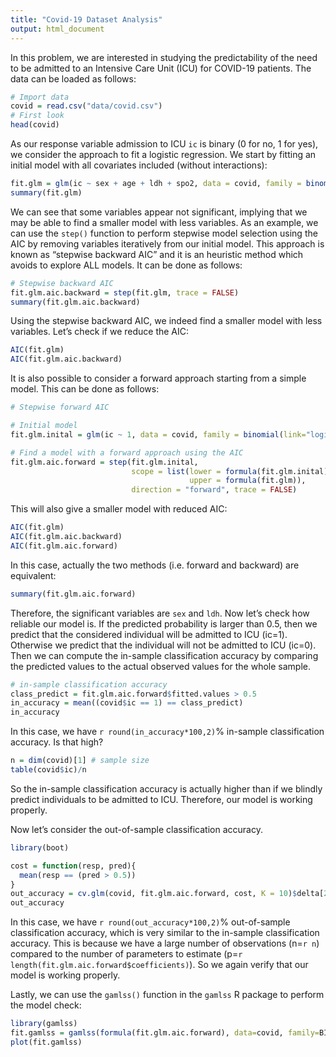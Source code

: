 ```yaml
---
title: "Covid-19 Dataset Analysis"
output: html_document
---
```


In this problem, we are interested in studying the predictability of the need to be admitted to an Intensive Care Unit (ICU) for COVID-19 patients. The data can be loaded as follows:

```r
# Import data
covid = read.csv("data/covid.csv")
# First look
head(covid)
```

As our response variable admission to ICU `ic` is binary (0 for no, 1 for yes), we consider the approach to fit a logistic regression. We start by fitting an initial model with all covariates included (without interactions):

```r
fit.glm = glm(ic ~ sex + age + ldh + spo2, data = covid, family = binomial(link="logit"))
summary(fit.glm)
```

We can see that some variables appear not significant, implying that we may be able to find a smaller model with less variables. As an example, we can use the `step()` function to perform stepwise model selection using the AIC by removing variables iteratively from our initial model. This approach is known as "stepwise backward AIC" and it is an heuristic method which avoids to explore ALL models. It can be done as follows:

```r
# Stepwise backward AIC
fit.glm.aic.backward = step(fit.glm, trace = FALSE)
summary(fit.glm.aic.backward)
```

Using the stepwise backward AIC, we indeed find a smaller model with less variables. Let's check if we reduce the AIC:

```r
AIC(fit.glm)
AIC(fit.glm.aic.backward)
```

It is also possible to consider a forward approach starting from a simple model. This can be done as follows:

```r
# Stepwise forward AIC

# Initial model
fit.glm.inital = glm(ic ~ 1, data = covid, family = binomial(link="logit"))

# Find a model with a forward approach using the AIC
fit.glm.aic.forward = step(fit.glm.inital, 
                           scope = list(lower = formula(fit.glm.inital),
                                        upper = formula(fit.glm)), 
                           direction = "forward", trace = FALSE)
```

This will also give a smaller model with reduced AIC: 

```r
AIC(fit.glm)
AIC(fit.glm.aic.backward)
AIC(fit.glm.aic.forward)
```

In this case, actually the two methods (i.e. forward and backward) are equivalent:

```r
summary(fit.glm.aic.forward)
```

Therefore, the significant variables are `sex` and `ldh`. Now let’s check how reliable our model is. If the predicted probability is larger than 0.5, then we predict that the considered individual will be admitted to ICU (ic=1). Otherwise we predict that the individual will not be admitted to ICU (ic=0). Then we can compute the in-sample classification accuracy by comparing the predicted values to the actual observed values for the whole sample.

```r
# in-sample classification accuracy
class_predict = fit.glm.aic.forward$fitted.values > 0.5
in_accuracy = mean((covid$ic == 1) == class_predict)
in_accuracy
```

In this case, we have `r round(in_accuracy*100,2)`% in-sample classification accuracy. Is that high?

```r
n = dim(covid)[1] # sample size
table(covid$ic)/n
```

So the in-sample classification accuracy is actually higher than if we blindly predict individuals to be admitted to ICU. Therefore, our model is working properly.

Now let’s consider the out-of-sample classification accuracy.

```r
library(boot)

cost = function(resp, pred){
  mean(resp == (pred > 0.5))
}
out_accuracy = cv.glm(covid, fit.glm.aic.forward, cost, K = 10)$delta[2]
out_accuracy
```

In this case, we have `r round(out_accuracy*100,2)`% out-of-sample classification accuracy, which is very similar to the in-sample classification accuracy. This is because we have a large number of observations (n=`r n`) compared to the number of parameters to estimate (p=`r length(fit.glm.aic.forward$coefficients)`). So we again verify that our model is working properly.

Lastly, we can use the `gamlss()` function in the `gamlss` R package to perform the model check:

```r
library(gamlss)
fit.gamlss = gamlss(formula(fit.glm.aic.forward), data=covid, family=BI)
plot(fit.gamlss)
```
